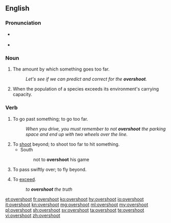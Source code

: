 ==English==

===Pronunciation===
* {{a|US}} {{IPA|/oʊ.vɚ.shut/|lang=en}}
* {{audio|en-us-overshoot.ogg|Audio (US)|lang=en}}

===Noun===
{{en-noun}}

# {{context|uncountable|lang=en}} The amount by which something goes too far.
#: ''Let's see if we can predict and correct for the '''overshoot'''.''
# {{context|countable|ecology|lang=en}} When the population of a species exceeds its environment's carrying capacity.

===Verb===
{{en-verb|overshoots|overshooting|overshot|overshot}}

# To go past something; to go too far.
#: ''When you drive, you must remember to not '''overshoot''' the parking space and end up with two wheels over the line.''
# To [[shoot]] beyond; to shoot too far to hit something.
#* South
#*: not to '''overshoot''' his game
# To pass swiftly over; to fly beyond.
#: {{rfquotek|Hartle}}
# {{context|figurative|lang=en}} To [[exceed]].
#: ''to '''overshoot''' the truth''
#: {{rfquotek|Cowper}}

[[et:overshoot]]
[[fr:overshoot]]
[[ko:overshoot]]
[[hy:overshoot]]
[[io:overshoot]]
[[it:overshoot]]
[[kn:overshoot]]
[[mg:overshoot]]
[[ml:overshoot]]
[[my:overshoot]]
[[pl:overshoot]]
[[sh:overshoot]]
[[sv:overshoot]]
[[ta:overshoot]]
[[te:overshoot]]
[[vi:overshoot]]
[[zh:overshoot]]